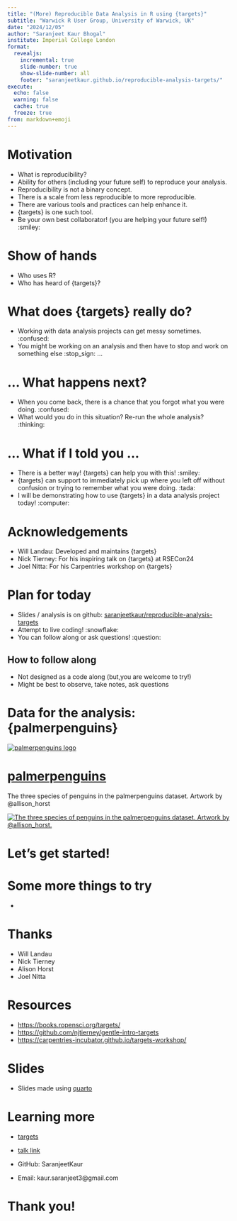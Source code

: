 ```yaml
---
title: "(More) Reproducible Data Analysis in R using {targets}"
subtitle: "Warwick R User Group, University of Warwick, UK"
date: "2024/12/05"
author: "Saranjeet Kaur Bhogal"
institute: Imperial College London
format: 
  revealjs:
    incremental: true
    slide-number: true
    show-slide-number: all
    footer: "saranjeetkaur.github.io/reproducible-analysis-targets/"
execute: 
  echo: false
  warning: false
  cache: true
  freeze: true
from: markdown+emoji
---
```


# Motivation

- What is reproducibility?
- Ability for others (including your future self) to reproduce your analysis.
- Reproducibility is not a binary concept.
- There is a scale from less reproducible to more reproducible. 
- There are various tools and practices can help enhance it.
- {targets} is one such tool.
- Be your own best collaborator! (you are helping your future self!) :smiley:

# Show of hands

- Who uses R?
- Who has heard of {targets}? 

# What does {targets} really do?

- Working with data analysis projects can get messy sometimes. :confused:
- You might be working on an analysis and then have to stop and work on something else :stop_sign: ...

# ... What happens next?

- When you come back, there is a chance that you forgot what you were doing. :confused: 
- What would you do in this situation? Re-run the whole analysis? :thinking:

# ... What if I told you ...

- There is a better way! {targets} can help you with this! :smiley:
- {targets} can support to immediately pick up where you left off without confusion or trying to remember what you were doing. :tada:
- I will be demonstrating how to use {targets} in a data analysis project today! :computer:

# Acknowledgements

- Will Landau: Developed and maintains {targets}
- Nick Tierney: For his inspiring talk on {targets} at RSECon24
- Joel Nitta: For his Carpentries workshop on {targets}

# Plan for today

- Slides / analysis is on github: [saranjeetkaur/reproducible-analysis-targets](https://github.com/SaranjeetKaur/reproducible-analysis-targets)
- Attempt to live coding! :snowflake:
- You can follow along or ask questions! :question:

## How to follow along

- Not designed as a code along (but,you are welcome to try!)
- Might be best to observe, take notes, ask questions

# Data for the analysis: {palmerpenguins}

[![palmerpenguins logo](logo_penguins.png)](https://allisonhorst.github.io/palmerpenguins/)

# [palmerpenguins](https://github.com/allisonhorst/palmerpenguins)

The three species of penguins in the palmerpenguins dataset. Artwork by @allison_horst

[![The three species of penguins in the palmerpenguins dataset. Artwork by @allison_horst.](lter_penguins.png)](https://github.com/allisonhorst/palmerpenguins)

# Let's get started!

# Some more things to try

- 

# Thanks

- Will Landau
- Nick Tierney
- Alison Horst
- Joel Nitta

# Resources

- <https://books.ropensci.org/targets/>
- <https://github.com/njtierney/gentle-intro-targets>
- <https://carpentries-incubator.github.io/targets-workshop/>

# Slides

- Slides made using [quarto](https://github.com/quarto-dev/quarto)

# Learning more

- [targets](https://books.ropensci.org/targets/)

- [talk link](saranjeetkaur.github.io/reproducible-analysis-targets/)

- GitHub: SaranjeetKaur

- Email: kaur.saranjeet3\@gmail.com

# **Thank you!**
